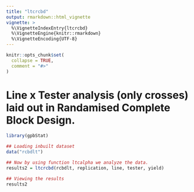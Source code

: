 ---
title: "ltcrcbd"
output: rmarkdown::html_vignette
vignette: >
  %\VignetteIndexEntry{ltcrcbd}
  %\VignetteEngine{knitr::rmarkdown}
  %\VignetteEncoding{UTF-8}
---

```{r, include = FALSE}
knitr::opts_chunk$set(
  collapse = TRUE,
  comment = "#>"
)
```

# Line x Tester analysis (only crosses) laid out in Randamised Complete Block Design.


```{r setup}
library(gpbStat)

## Loading inbuilt dataset
data("rcbdlt")

## Now by using function ltcalpha we analyze the data.
results2 = ltcrcbd(rcbdlt, replication, line, tester, yield)

## Viewing the results
results2
```
